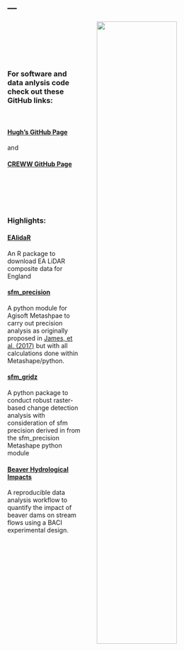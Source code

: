 ---
---

<link rel="stylesheet" href="styles.css" type="text/css">

<img src="images/AshopRayshade.png" style="width:60%; margin-left: 30px" align="right">

\
\
\
\
\


### For software and data anlysis code check out these GitHub links:

\

#### [Hugh's GitHub Page](https://github.com/h-a-graham)

and

#### [CREWW GitHub Page](https://github.com/exeter-creww)

\
\
\
\

### Highlights:


#### [EAlidaR](https://github.com/h-a-graham/EAlidaR) 
An R package to download EA LiDAR composite data for England

#### [sfm_precision](https://github.com/exeter-creww/SFM_Precision/tree/master/sfm_precision)
A python module for Agisoft Metashpae to carry out precision analysis as originally proposed in [James, et al. (2017)](https://onlinelibrary.wiley.com/doi/full/10.1002/esp.4125) but with all calculations done within Metashape/python.

#### [sfm_gridz](https://github.com/exeter-creww/SFM_Precision/tree/master/sfm_gridz)
A python package to conduct robust raster-based change detection analysis with consideration of sfm precision derived in from the sfm_precision Metashape python module

#### [Beaver Hydrological Impacts](https://github.com/h-a-graham/Budleigh_Brook_Beaver_Hydro)
A reproducible data analysis workflow to quantify the impact of beaver dams on stream flows using a BACI experimental design.